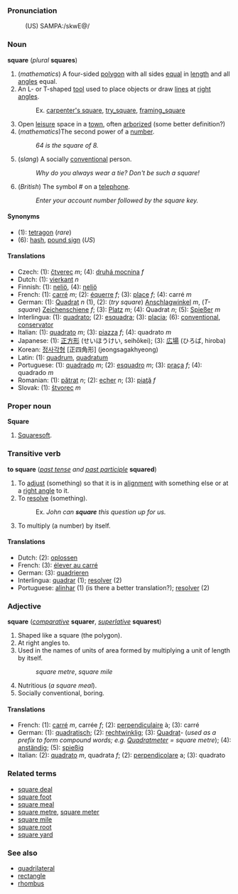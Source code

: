 ===Pronunciation===
:(US) SAMPA:/skwE@/

===Noun===
'''square''' (''plural'' '''squares''')
# (''mathematics'') A four-sided [[polygon]] with all sides [[equal]] in [[length]] and all [[angle]]s equal.
# An L- or T-shaped [[tool]] used to place objects or draw [[line]]s at [[right angle]]s.
#:Ex. [[carpenter's square]], [[try_square]], [[framing_square]]
# Open [[leisure]] space in a [[town]], often [[arborize]]d (some better definition?)
#  (''mathematics'')The second power of a [[number]].
#: ''64 is the square of 8.''
# (''slang'') A socially [[conventional]] person.
#:''Why do you always wear a tie? Don't be such a square!''
# (''British'') The symbol # on a [[telephone]].
#:''Enter your account number followed by the square key.''

====Synonyms====
*(1): [[tetragon]] (''rare'')
*(6): [[hash]], [[pound sign]] (''US'')

====Translations====
*Czech: (1): [[čtverec]] ''m''; (4): [[druhá mocnina]] ''f''
*Dutch: (1): [[vierkant]] ''n''
*Finnish: (1): [[neliö]], (4): [[neliö]]
*French: (1): [[carré]] ''m''; (2): [[équerre]] ''f''; (3): [[place#French|place]] ''f''; (4): carré ''m''
*German: (1): [[Quadrat]] ''n'' (1), (2): (''try square'') [[Anschlagwinkel]] ''m'', (''T-square'') [[Zeichenschiene]] ''f''; (3): [[Platz]] ''m''; (4): Quadrat ''n''; (5): [[Spießer]] ''m''
*Interlingua: (1): [[quadrato]]; (2): [[esquadra]]; (3): [[placia]]; (6): [[conventional]], [[conservator]]
*Italian: (1): [[quadrato]] ''m''; (3): [[piazza#Italian|piazza]] ''f''; (4): quadrato ''m''
*Japanese: (1): [[正方形]] (せいほうけい, seihōkei); (3): [[広場]] (ひろば, hiroba)
*Korean: [[정사각형]] [正四角形] (jeongsagakhyeong)
*Latin: (1): [[quadrum]], [[quadratum]]
*Portuguese: (1): [[quadrado]] ''m''; (2): [[esquadro]] ''m''; (3): [[praça]] ''f''; (4): quadrado ''m''
*Romanian: (1): [[pătrat]] ''n''; (2): [[echer]] ''n''; (3): [[piaţă]] ''f''
*Slovak: (1): [[štvorec]] ''m''

===Proper noun===
'''Square'''
# [[Squaresoft]].

===Transitive verb===
'''to square''' (''[[past tense]] and [[past participle]]'' '''squared''')
# To [[adjust]] (something) so that it is in [[alignment]] with something else or at a [[right angle]] to it.
# To [[resolve]] (something).
#:Ex. <i>John can <b>square</b> this question up for us.</i>
# To multiply (a number) by itself.

====Translations====
*Dutch: (2): [[oplossen]]
*French: (3): [[élever au carré]]
*German: (3): [[quadrieren]]
*Interlingua: [[quadrar]] (1); [[resolver]] (2)
*Portuguese: [[alinhar]] (1) (is there a better translation?); [[resolver]] (2)

===Adjective===
'''square''' (''[[comparative]]'' '''squarer''', ''[[superlative]]'' '''squarest''')

# Shaped like a square (the polygon).
# At right angles to.
# Used in the names of units of area formed by multiplying a unit of length by itself.
#:''square metre'', ''square mile''
# Nutritious (''a square meal'').
# Socially conventional, boring.

====Translations====
*French: (1): [[carré]] ''m'', carrée ''f''; (2): [[perpendiculaire]] à; (3): carré
*German: (1): [[quadratisch]]; (2): [[rechtwinklig]]; (3): [[Quadrat]]- (''used as a prefix to form compound words; e.g. [[Quadratmeter]] = square metre''); (4): [[anständig]]; (5): [[spießig]]
*Italian: (2): [[quadrato]] ''m'', quadrata ''f''; (2): [[perpendicolare]] a; (3): quadrato

===Related terms===
*[[square deal]]
*[[square foot]]
*[[square meal]]
*[[square metre]], [[square meter]]
*[[square mile]]
*[[square root]]
*[[square yard]]

===See also===
*[[quadrilateral]]
*[[rectangle]]
*[[rhombus]]